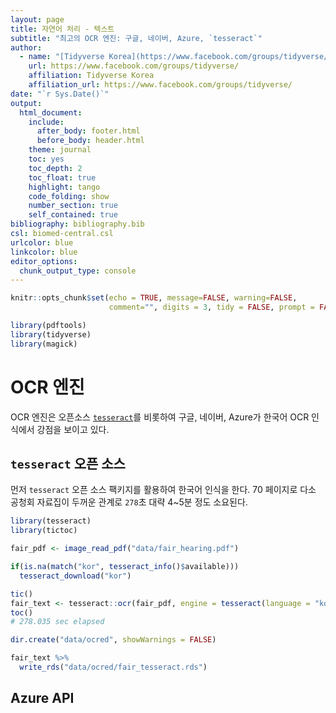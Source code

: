 ```yaml
---
layout: page
title: 자연어 처리 - 텍스트
subtitle: "최고의 OCR 엔진: 구글, 네이버, Azure, `tesseract`"
author:
  - name: "[Tidyverse Korea](https://www.facebook.com/groups/tidyverse/)"
    url: https://www.facebook.com/groups/tidyverse/
    affiliation: Tidyverse Korea
    affiliation_url: https://www.facebook.com/groups/tidyverse/
date: "`r Sys.Date()`"
output:
  html_document: 
    include:
      after_body: footer.html
      before_body: header.html
    theme: journal
    toc: yes
    toc_depth: 2
    toc_float: true
    highlight: tango
    code_folding: show
    number_section: true
    self_contained: true
bibliography: bibliography.bib
csl: biomed-central.csl
urlcolor: blue
linkcolor: blue
editor_options: 
  chunk_output_type: console
---
```


```r
knitr::opts_chunk$set(echo = TRUE, message=FALSE, warning=FALSE,
                      comment="", digits = 3, tidy = FALSE, prompt = FALSE, fig.align = 'center')

library(pdftools)
library(tidyverse)
library(magick)
```


# OCR 엔진 {#extract-text-ocr-engine}

OCR 엔진은 오픈소스 [`tesseract`](https://github.com/tesseract-ocr)를 비롯하여 구글, 네이버, Azure가 한국어 OCR 인식에서 강점을 보이고 있다.

## `tesseract` 오픈 소스 {#tesseract-open-source}

먼저 `tesseract` 오픈 소스 팩키지를 활용하여 한국어 인식을 한다. 70 페이지로 다소 공청회 자료집이 두꺼운 관계로 `278`초 대략 4~5분 정도 소요된다.

```r
library(tesseract)
library(tictoc)

fair_pdf <- image_read_pdf("data/fair_hearing.pdf")

if(is.na(match("kor", tesseract_info()$available)))
  tesseract_download("kor")

tic()
fair_text <- tesseract::ocr(fair_pdf, engine = tesseract(language = "kor"))  
toc()
# 278.035 sec elapsed

dir.create("data/ocred", showWarnings = FALSE)

fair_text %>% 
  write_rds("data/ocred/fair_tesseract.rds")
```

## Azure API {#azure-api}

```r

```

